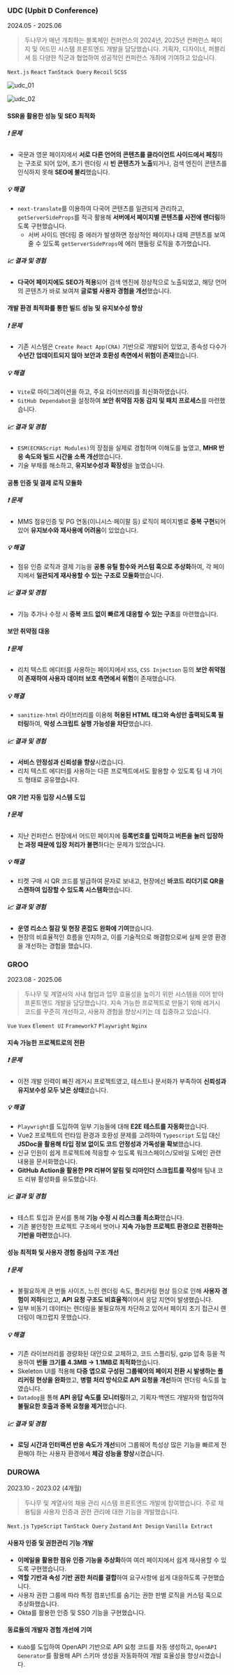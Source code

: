 ### UDC (Upbit D Conference)

2024.05 - 2025.06

> 두나무가 매년 개최하는 블록체인 컨퍼런스의 2024년, 2025년 컨퍼런스 페이지 및 어드민 시스템 프론트엔드 개발을 담당했습니다. 기획자, 디자이너, 퍼블리셔 등 다양한 직군과 협업하여 성공적인 컨퍼런스 개최에 기여하고 있습니다.

`Next.js` `React` `TanStack Query` `Recoil` `SCSS`

<div className="flex gap-1">

![udc_01](/experience/futurewiz/udc_01.png)

![udc_02](/experience/futurewiz/udc_02.png)

</div>

#### SSR을 활용한 성능 및 SEO 최적화

##### ❗️ 문제

- 국문과 영문 페이지에서 **서로 다른 언어의 콘텐츠를 클라이언트 사이드에서 페칭**하는 구조로 되어 있어, 초기 렌더링 시 **빈 콘텐츠가 노출**되거나, 검색 엔진이 콘텐츠를 인식하지 못해 **SEO에 불리**했습니다.

##### 💡 해결

- `next-translate`를 이용하여 다국어 콘텐츠를 일관되게 관리하고, `getServerSideProps`를 적극 활용해 **서버에서 페이지별 콘텐츠를 사전에 렌더링**하도록 구현했습니다.
  - 서버 사이드 렌더링 중 에러가 발생하면 정상적인 페이지나 대체 콘텐츠를 보여줄 수 있도록 `getServerSideProps`에 에러 핸들링 로직을 추가했습니다.

##### 📈 결과 및 경험

- **다국어 페이지에도 SEO가 적용**되어 검색 엔진에 정상적으로 노출되었고, 해당 언어의 콘텐츠가 바로 보여져 **글로벌 사용자 경험을 개선**했습니다.

#### 개발 환경 최적화를 통한 빌드 성능 및 유지보수성 향상

##### ❗️ 문제

- 기존 시스템은 `Create React App(CRA)` 기반으로 개발되어 있었고, 종속성 다수가 **수년간 업데이트되지 않아 보안과 호환성 측면에서 위험이 존재**했습니다.

##### 💡 해결

- `Vite`로 마이그레이션을 하고, 주요 라이브러리를 최신화하였습니다.
- `GitHub Dependabot`을 설정하여 **보안 취약점 자동 감지 및 패치 프로세스**를 마련했습니다.

##### 📈 결과 및 경험

- `ESM(ECMAScript Modules)`의 장점을 실제로 경험하며 이해도를 높였고, **MHR 반응 속도와 빌드 시간을 소폭 개선**했습니다.
- 기술 부채를 해소하고, **유지보수성과 확장성**을 높였습니다.

#### 공통 인증 및 결제 로직 모듈화

##### ❗️ 문제

- MMS 점유인증 및 PG 연동(이니시스·페이팔 등) 로직이 페이지별로 **중복 구현**되어 있어 **유지보수와 재사용에 어려움**이 있었습니다.

##### 💡 해결

- 점유 인증 로직과 결제 기능을 **공통 유틸 함수와 커스텀 훅으로 추상화**하여, 각 페이지에서 **일관되게 재사용할 수 있는 구조로 모듈화**했습니다.

##### 📈 결과 및 경험

- 기능 추가나 수정 시 **중복 코드 없이 빠르게 대응할 수 있는 구조**를 마련했습니다.

#### 보안 취약점 대응

##### ❗️ 문제

- 리치 텍스트 에디터를 사용하는 페이지에서 `XSS`, `CSS Injection` 등의 **보안 취약점이 존재하여 사용자 데이터 보호 측면에서 위험**이 존재했습니다.

##### 💡 해결

- `sanitize-html` 라이브러리를 이용해 **허용된 HTML 태그와 속성만 출력되도록 필터링**하여, **악성 스크립트 실행 가능성을 차단**했습니다.

##### 📈 결과 및 경험

- **서비스 안정성과 신뢰성을 향상**시켰습니다.
- 리치 텍스트 에디터를 사용하는 다른 프로젝트에서도 활용할 수 있도록 팀 내 가이드 형태로 공유했습니다.

#### QR 기반 자동 입장 시스템 도입

##### ❗️ 문제

- 지난 컨퍼런스 현장에서 어드민 페이지에 **등록번호를 입력하고 버튼을 눌러 입장하는 과정 때문에 입장 처리가 불편**하다는 문제가 있었습니다.

##### 💡 해결

- 티켓 구매 시 QR 코드를 발급하여 문자로 보내고, 현장에선 **바코드 리더기로 QR을 스캔하여 입장할 수 있도록 시스템화**했습니다.

##### 📈 결과 및 경험

- **운영 리소스 절감 및 현장 혼잡도 완화에 기여**했습니다.
- 현장의 비효율적인 흐름을 인지하고, 이를 기술적으로 해결함으로써 실제 운영 환경을 개선하는 경험을 했습니다.

### GROO

2023.08 - 2025.06

> 두나무 및 계열사의 사내 협업과 업무 효율성을 높이기 위한 시스템을 이어 받아 프론트엔드 개발을 담당했습니다. 지속 가능한 프로젝트로 만들기 위해 레거시 코드를 꾸준히 개선하고, 사용자 경험을 향상시키는 데 집중하고 있습니다.

`Vue` `Vuex` `Element UI` `Framework7` `Playwright` `Nginx`

#### 지속 가능한 프로젝트로의 전환

##### ❗ 문제

- 이전 개발 인력이 빠진 레거시 프로젝트였고, 테스트나 문서화가 부족하여 **신뢰성과 유지보수성 모두 낮은 상태**였습니다.

##### 💡 해결

- `Playwright`를 도입하여 일부 기능들에 대해 **E2E 테스트를 자동화**했습니다.
- Vue2 프로젝트의 런타임 환경과 호환성 문제를 고려하여 `Typescript` 도입 대신 **JSDoc을 활용해 타입 정보 없이도 코드 안정성과 가독성을 확보**했습니다.
- 신규 인원이 쉽게 프로젝트에 적응할 수 있도록 워크스페이스/모바일 도메인 관련 내용을 문서화했습니다.
- **GitHub Action을 활용한 PR 리뷰어 알림 및 리마인더 스크립트를 작성**해 팀내 코드 리뷰 활성화를 유도했습니다.

##### 📈 결과 및 경험

- 테스트 토입과 문서를 통해 **기능 수정 시 리스크를 최소화**했습니다.
- 기존 불안정한 프로젝트 구조에서 벗어나 **지속 가능한 프로젝트 환경으로 전환하는 기반을 마련**했습니다.

#### 성능 최적화 및 사용자 경험 중심의 구조 개선

##### ❗ 문제

- 불필요하게 큰 번들 사이즈, 느린 렌더링 속도, 플리커링 현상 등으로 인해 **사용자 경험이 저하**되었고, **API 요청 구조도 비효율적**이어서 응답 지연이 발생했습니다.
- 일부 비동기 데이터는 렌더링을 불필요하게 차단하고 있어서 페이지 초기 접근시 렌더링이 매끄럽지 못했습니다.

##### 💡 해결

- 기존 라이브러리를 경량화된 대안으로 교체하고, 코드 스플리팅, gzip 압축 등을 적용하여 **번들 크기를 4.3MB → 1.1MB로 최적화**했습니다.
- Skeleton UI를 적용해 **다중 앱으로 구성된 그룹웨어의 페이지 전환 시 발생하는 플리커링 현상을 완화**했고, **병렬 처리 방식으로 API 요청을 개선**하여 렌더링 속도를 높였습니다.
- `Datadog`을 통해 **API 응답 속도를 모니터링**하고, 기획자·백엔드 개발자와 협업하여 **불필요한 호출과 중복 요청을 제거**했습니다.

##### 📈 결과 및 경험

- **로딩 시간과 인터랙션 반응 속도가 개선**되어 그룹웨어 특성상 많은 기능을 빠르게 전환해야 하는 사용자 환경에서 **체감 성능을 향상**시켰습니다.

### DUROWA

2023.10 - 2023.02 (4개월)

> 두나무 및 계열사의 채용 관리 시스템 프론트엔드 개발에 참여했습니다. 주로 채용팀을 사용자 인증과 권한 관리에 대한 기능을 개발했습니다.

`Next.js` `TypeScript` `TanStack Query` `Zustand` `Ant Design` `Vanilla Extract`

#### 사용자 인증 및 권한관리 기능 개발

- **이메일을 활용한 점유 인증 기능을 추상화**하여 여러 페이지에서 쉽게 재사용할 수 있도록 구현했습니다.
- **역할 기반과 속성 기반 권한 처리를 결합**하여 요구사항에 쉽게 대응하도록 구현했습니다.
- 사용자 권한 그룹에 따라 특정 컴포넌트를 숨기는 권한 판별 로직을 커스텀 훅으로 추상화했습니다.
- Okta를 활용한 인증 및 SSO 기능을 구현했습니다.

#### 동료들의 개발자 경험 개선에 기여

- `Kubb`를 도입하여 OpenAPI 기반으로 API 요청 코드를 자동 생성하고, `OpenAPI Generator`를 활용해 API 스키마 생성을 자동화하여 개발 효율성을 향상시켰습니다.
